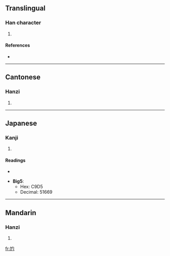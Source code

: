 {{see|尦}}
==Translingual==

===Han character===
{{Han char|rn=43|rad=尢|as=03|sn=6|four=4701<sub>2</sub>|canj=大山心戈 (KUPI)}}

# {{defn|Han|sort=尢03}}

====References====
* {{Han ref|kx=0298.060|dj=0593.090|hdz=10552.120|uh=5C25|ud=23589}}

----

==Cantonese==

===Hanzi===
{{yue-hanzi|jyut=|y=liu6}}

# {{defn|Cantonese|sort=尢03}}

----

==Japanese==

===Kanji===
{{ja-kanji|grade=|rs=尢03}}

# {{defn|Japanese}}

====Readings====
* {{ja-readings|on=[[りょう]] (ryō), [[ほう]] (hō), [[ちょう]] (chō)|kun=[[ゆきなやむ]] (yukinayamu)}}

* '''Big5''':
** Hex: C9D5
** Decimal: 51669

----

==Mandarin==

===Hanzi===
{{cmn-hanzi|pin=[[liào]] ([[liao4]])|wg=liao<sup>4</sup>}}

# {{defn|Mandarin|sort=尢03}}

[[fr:尥]]